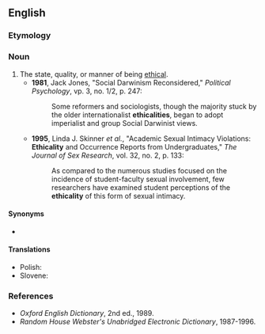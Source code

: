 ==English==

===Etymology===
{{suffix|en|ethical|ity}}

===Noun===
{{en-noun|~|ethicalities}}

# The state, quality, or manner of being [[ethical]].
#* '''1981''', Jack Jones, "Social Darwinism Reconsidered," ''Political Psychology'', vp. 3, no. 1/2, p. 247:
#*: Some reformers and sociologists, though the majority stuck by the older internationalist '''ethicalities''', began to adopt imperialist and group Social Darwinist views.
#* '''1995''', Linda J. Skinner ''et al.'', "Academic Sexual Intimacy Violations: '''Ethicality''' and Occurrence Reports from Undergraduates," ''The Journal of Sex Research'', vol. 32, no. 2, p. 133:
#*: As compared to the numerous studies focused on the incidence of student-faculty sexual involvement, few researchers have examined student perceptions of the '''ethicality''' of this form of sexual intimacy.

====Synonyms====
* {{l|en|ethicalness}}

====Translations====
{{trans-top|manner of being}}
* Polish: {{t+|pl|etyczność|f}}
* Slovene: {{t|sl|etičnost|f}}
{{trans-bottom}}

===References===
* ''Oxford English Dictionary'', 2nd ed., 1989.
* ''Random House Webster's Unabridged Electronic Dictionary'', 1987-1996.